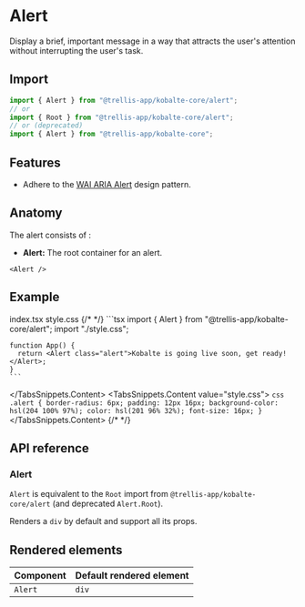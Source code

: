 
# Alert

Display a brief, important message in a way that attracts the user's attention without interrupting the user's task.

## Import

```ts
import { Alert } from "@trellis-app/kobalte-core/alert";
// or
import { Root } from "@trellis-app/kobalte-core/alert";
// or (deprecated)
import { Alert } from "@trellis-app/kobalte-core";
```

## Features

- Adhere to the [WAI ARIA Alert](https://www.w3.org/WAI/ARIA/apg/patterns/alert/) design pattern.

## Anatomy

The alert consists of :

- **Alert:** The root container for an alert.

```tsx
<Alert />
```

## Example

<Preview>
	<BasicExample />
</Preview>

<TabsSnippets>
  <TabsSnippets.List>
    <TabsSnippets.Trigger value="index.tsx">index.tsx</TabsSnippets.Trigger>
    <TabsSnippets.Trigger value="style.css">style.css</TabsSnippets.Trigger>
  </TabsSnippets.List>
{/* <!-- prettier-ignore-start --> */}
  <TabsSnippets.Content value="index.tsx">
    ```tsx
    import { Alert } from "@trellis-app/kobalte-core/alert";
    import "./style.css";

    function App() {
      return <Alert class="alert">Kobalte is going live soon, get ready!</Alert>;
    }
    ```

  </TabsSnippets.Content>
  <TabsSnippets.Content value="style.css">
    ```css
    .alert {
      border-radius: 6px;
      padding: 12px 16px;
      background-color: hsl(204 100% 97%);
      color: hsl(201 96% 32%);
      font-size: 16px;
    }
    ```
  </TabsSnippets.Content>
{/* <!-- prettier-ignore-end -->*/}
</TabsSnippets>

## API reference

### Alert

`Alert` is equivalent to the `Root` import from `@trellis-app/kobalte-core/alert` (and deprecated `Alert.Root`).

Renders a `div` by default and support all its props.

## Rendered elements

| Component | Default rendered element |
| :-------- | :----------------------- |
| `Alert`   | `div`                    |
